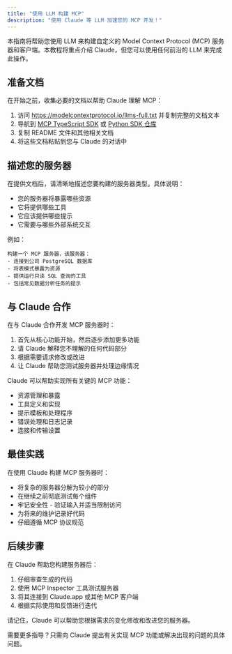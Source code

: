 ```yaml
---
title: "使用 LLM 构建 MCP"
description: "使用 Claude 等 LLM 加速您的 MCP 开发！"
---
```


本指南将帮助您使用 LLM 来构建自定义的 Model Context Protocol (MCP) 服务器和客户端。本教程将重点介绍 Claude，但您可以使用任何前沿的 LLM 来完成此操作。

## 准备文档

在开始之前，收集必要的文档以帮助 Claude 理解 MCP：

1. 访问 https://modelcontextprotocol.io/llms-full.txt 并复制完整的文档文本
2. 导航到 [MCP TypeScript SDK](https://github.com/modelcontextprotocol/typescript-sdk) 或 [Python SDK 仓库](https://github.com/modelcontextprotocol/python-sdk)
3. 复制 README 文件和其他相关文档
4. 将这些文档粘贴到您与 Claude 的对话中

## 描述您的服务器

在提供文档后，请清晰地描述您要构建的服务器类型。具体说明：

- 您的服务器将暴露哪些资源
- 它将提供哪些工具
- 它应该提供哪些提示
- 它需要与哪些外部系统交互

例如：
```
构建一个 MCP 服务器，该服务器：
- 连接到公司 PostgreSQL 数据库
- 将表模式暴露为资源
- 提供运行只读 SQL 查询的工具
- 包括常见数据分析任务的提示
```

## 与 Claude 合作

在与 Claude 合作开发 MCP 服务器时：

1. 首先从核心功能开始，然后逐步添加更多功能
2. 请 Claude 解释您不理解的任何代码部分
3. 根据需要请求修改或改进
4. 让 Claude 帮助您测试服务器并处理边缘情况

Claude 可以帮助实现所有关键的 MCP 功能：

- 资源管理和暴露
- 工具定义和实现
- 提示模板和处理程序
- 错误处理和日志记录
- 连接和传输设置

## 最佳实践

在使用 Claude 构建 MCP 服务器时：

- 将复杂的服务器分解为较小的部分
- 在继续之前彻底测试每个组件
- 牢记安全性 - 验证输入并适当限制访问
- 为将来的维护记录好代码
- 仔细遵循 MCP 协议规范

## 后续步骤

在 Claude 帮助您构建服务器后：

1. 仔细审查生成的代码
2. 使用 MCP Inspector 工具测试服务器
3. 将其连接到 Claude.app 或其他 MCP 客户端
4. 根据实际使用和反馈进行迭代

请记住，Claude 可以帮助您根据需求的变化修改和改进您的服务器。

需要更多指导？只需向 Claude 提出有关实现 MCP 功能或解决出现的问题的具体问题。